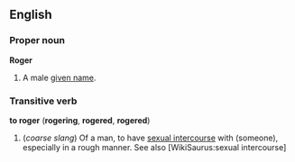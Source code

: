 ==English==
===Proper noun===
'''Roger'''

#A male [[given name]].

===Transitive verb===
'''to roger''' ('''rogering''', '''rogered''', '''rogered''')

#(''coarse slang'') Of a man, to have [[sexual intercourse]] with (someone), especially in a rough manner. See also [WikiSaurus:sexual intercourse]